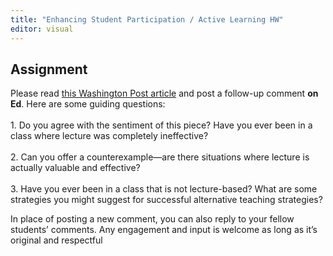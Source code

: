 ```yaml
---
title: "Enhancing Student Participation / Active Learning HW"
editor: visual
---
```


## Assignment

Please read [this Washington Post article](https://www.washingtonpost.com/news/answer-sheet/wp/2017/07/11/it-puts-kids-to-sleep-but-teachers-keep-lecturing-anyway-heres-what-to-do-about-it/) and post a follow-up comment **on Ed**. Here are some guiding questions:\
\
1. Do you agree with the sentiment of this piece? Have you ever been in a class where lecture was completely ineffective?\
\
2. Can you offer a counterexample---are there situations where lecture is actually valuable and effective?\
\
3. Have you ever been in a class that is not lecture-based? What are some strategies you might suggest for successful alternative teaching strategies?

In place of posting a new comment, you can also reply to your fellow students' comments. Any engagement and input is welcome as long as it's original and respectful